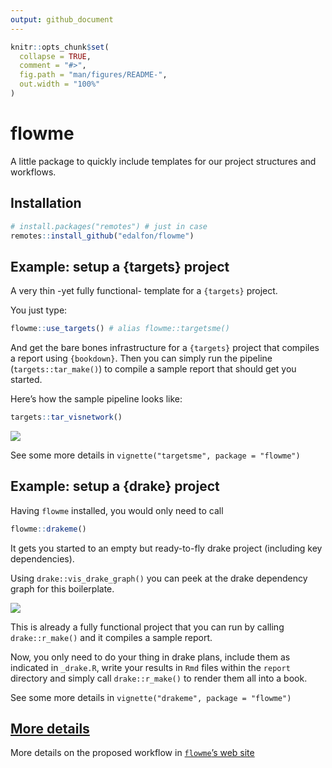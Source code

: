 ```yaml
---
output: github_document
---
```


<!-- README.md is generated from README.Rmd. Please edit that file -->

```r
knitr::opts_chunk$set(
  collapse = TRUE,
  comment = "#>",
  fig.path = "man/figures/README-",
  out.width = "100%"
)
```

# flowme

<!-- badges: start -->
<!-- badges: end -->

A little package to quickly include templates for our project structures and
workflows. 

## Installation

``` r
# install.packages("remotes") # just in case
remotes::install_github("edalfon/flowme")
```

## Example: setup a {targets} project

A very thin -yet fully functional- template for a `{targets}` project.

You just type:

```r
flowme::use_targets() # alias flowme::targetsme()
```

And get the bare bones infrastructure for a `{targets}` project that
compiles a report using `{bookdown}`. Then you can simply run the pipeline
(`targets::tar_make()`) to compile a sample report that should get you started.

Here's how the sample pipeline looks like:
```r
targets::tar_visnetwork()
```

![](man/figures/README-targets-graph.png)<!-- -->

See some more details in `vignette("targetsme", package = "flowme")`

## Example: setup a {drake} project

Having `flowme` installed, you would only need to call

``` r
flowme::drakeme()
```

It gets you started to an empty but ready-to-fly drake project (including 
key dependencies).

Using `drake::vis_drake_graph()` you can peek at the drake dependency graph 
for this boilerplate.

![](man/figures/README-drake-graph.png)<!-- -->

This is already a fully functional project that you can run by calling
`drake::r_make()` and it compiles a sample report.

Now, you only need to do your thing in drake plans, include them as indicated in
`_drake.R`, write your results in `Rmd` files within the `report` directory and
simply call `drake::r_make()` to render them all into a book.

See some more details in `vignette("drakeme", package = "flowme")`

## [More details](https://edalfon.github.io/flowme/articles/flowme.html)

More details on the proposed workflow in [`flowme`'s web
site](https://edalfon.github.io/flowme/articles/flowme.html)

